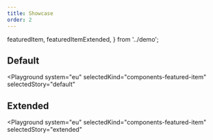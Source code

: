 ```yaml
---
title: Showcase
order: 2
---
```


  featuredItem,
  featuredItemExtended,
} from '../demo';

## Default

<Playground
  system="eu"
  selectedKind="components-featured-item"
  selectedStory="default"
>
  <Html markup={featuredItem} />
</Playground>

## Extended

<Playground
  system="eu"
  selectedKind="components-featured-item"
  selectedStory="extended"
>
  <Html markup={featuredItemExtended} />
</Playground>
